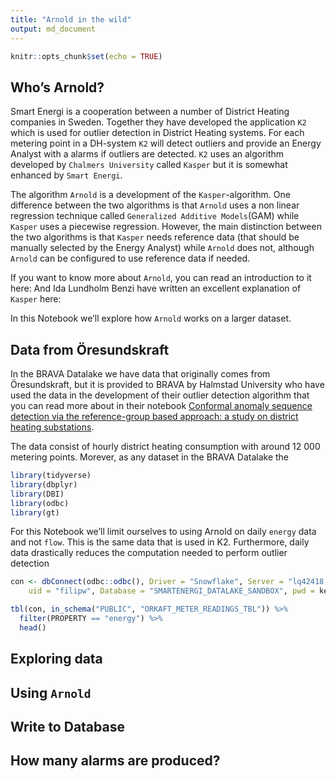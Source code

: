 ```yaml
---
title: "Arnold in the wild"
output: md_document
---
```


```r
knitr::opts_chunk$set(echo = TRUE)
```

## Who's Arnold?

Smart Energi is a cooperation between a number of District Heating companies in Sweden. Together they have developed the application `K2` which is used for outlier detection in District Heating systems. For each metering point in a DH-system `K2` will detect outliers and provide an Energy Analyst with a alarms if outliers are detected. `K2` uses an algorithm developed by `Chalmers University` called `Kasper` but it is somewhat enhanced by `Smart Energi`.

The algorithm `Arnold` is a development of the `Kasper`-algorithm. One difference between the two algorithms is that `Arnold` uses a non linear regression technique called `Generalized Additive Models`(GAM) while `Kasper` uses a piecewise regression. However, the main distinction between the two algorithms is that `Kasper` needs reference data (that should be manually selected by the Energy Analyst) while `Arnold` does not, although `Arnold` can be configured to use reference data if needed.

If you want to know more about `Arnold`, you can read an introduction to it here: 
And Ida Lundholm Benzi have written an excellent explanation of `Kasper` here:

In this Notebook we'll explore how `Arnold` works on a larger dataset.

## Data from Öresundskraft

In the BRAVA Datalake we have data that originally comes from Öresundskraft, but it is provided to BRAVA by Halmstad University who have used the data in the development of their outlier detection algorithm that you can read more about in their notebook [Conformal anomaly sequence detection via the reference-group based approach: a study on district heating substations](https://kyso.io/smartenergi/conformal-anomaly-sequence-detection-via-the-reference-group-based-approach-a-study-on-district-heating-substations?team=smartenergi).

The data consist of hourly district heating consumption with around 12 000 metering points. Morever, as any dataset in the BRAVA Datalake the 

```r
library(tidyverse)
library(dbplyr)
library(DBI)
library(odbc)
library(gt)
```

For this Notebook we'll limit ourselves to using Arnold on daily `energy` data and not `flow`. This is the same data that is used in K2. Furthermore, daily data drastically reduces the computation needed to perform outlier detection

```r
con <- dbConnect(odbc::odbc(), Driver = "Snowflake", Server = "lq42418.eu-west-1.snowflakecomputing.com", 
    uid = "filipw", Database = "SMARTENERGI_DATALAKE_SANDBOX", pwd = keyring::key_get("smartenergi"))

tbl(con, in_schema("PUBLIC", "ORKAFT_METER_READINGS_TBL")) %>% 
  filter(PROPERTY == "energy") %>% 
  head()
```

## Exploring data

## Using `Arnold`

## Write to Database

## How many alarms are produced?